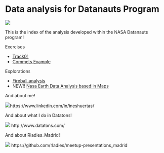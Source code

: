 
# Data analysis for Datanauts Program

![](src/datanauts.jpg)



This is the index of the analysis developed within the NASA Datanauts program!

 Exercises

* [Track01](track1/README.md)
* [Commets Example](comets_example/comets.html)

 Explorations

* [Fireball analysis](fireballs/readme.Rmd)
* NEW!! [Nasa Earth Data Analysis based in Maps](nasa_earth_analysis/analysis.html)

And about me!

![](src/me.jpg)https://www.linkedin.com/in/ineshuertas/


And about what I do in Datatons!

![](src/datatons.png) http://www.datatons.com/


And about Rladies_Madrid!

![](src/rladies.png) https://github.com/rladies/meetup-presentations_madrid
